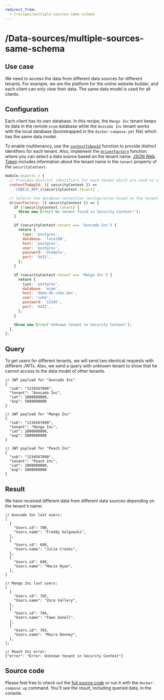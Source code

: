 ```yaml
---
redirect_from:
  - /recipes/multiple-sources-same-schema
---
```


# /Data-sources/multiple-sources-same-schema
## Use case

We need to access the data from different data sources for different tenants.
For example, we are the platform for the online website builder, and each client
can only view their data. The same data model is used for all clients.

## Configuration

Each client has its own database. In this recipe, the `Mango Inc` tenant keeps
its data in the remote `ecom` database while the `Avocado Inc` tenant works with
the local database (bootstrapped in the `docker-compose.yml` file) which has the
same data model.

To enable multitenancy, use the
[`contextToAppId`](https://cube.dev/docs/config#options-reference-context-to-app-id)
function to provide distinct identifiers for each tenant. Also, implement the
[`driverFactory`](https://cube.dev/docs/config#options-reference-driver-factory)
function where you can select a data source based on the tenant name.
[JSON Web Token](https://cube.dev/docs/security) includes information about the
tenant name in the `tenant` property of the `securityContext`.

```javascript
module.exports = {
  // Provides distinct identifiers for each tenant which are used as caching keys
  contextToAppId: ({ securityContext }) =>
    `CUBEJS_APP_${securityContext.tenant}`,

  // Selects the database connection configuration based on the tenant name
  driverFactory: ({ securityContext }) => {
    if (!securityContext.tenant) {
      throw new Error('No tenant found in Security Context!');
    }

    if (securityContext.tenant === 'Avocado Inc') {
      return {
        type: 'postgres',
        database: 'localDB',
        host: 'postgres',
        user: 'postgres',
        password: 'example',
        port: '5432',
      };
    }

    if (securityContext.tenant === 'Mango Inc') {
      return {
        type: 'postgres',
        database: 'ecom',
        host: 'demo-db.cube.dev',
        user: 'cube',
        password: '12345',
        port: '5432',
      };
    }

    throw new Error('Unknown tenant in Security Context');
  },
};
```

## Query

To get users for different tenants, we will send two identical requests with
different JWTs. Also, we send a query with unknown tenant to show that he cannot
access to the data model of other tenants.

```json5
// JWT payload for "Avocado Inc"
{
  "sub": "1234567890",
  "tenant": "Avocado Inc",
  "iat": 1000000000,
  "exp": 5000000000
}
```

```json5
// JWT payload for "Mango Inc"
{
  "sub": "1234567890",
  "tenant": "Mango Inc",
  "iat": 1000000000,
  "exp": 5000000000
}
```

```json5
// JWT payload for "Peach Inc"
{
  "sub": "1234567890",
  "tenant": "Peach Inc",
  "iat": 1000000000,
  "exp": 5000000000
}
```

## Result

We have received different data from different data sources depending on the
tenant's name:

```json5
// Avocado Inc last users:
[
  {
    "Users.id": 700,
    "Users.name": "Freddy Gulgowski",
  },
  {
    "Users.id": 699,
    "Users.name": "Julie Crooks",
  },
  {
    "Users.id": 698,
    "Users.name": "Macie Ryan",
  },
]
```

```json5
// Mango Inc last users:
[
  {
    "Users.id": 705,
    "Users.name": "Zora Vallery",
  },
  {
    "Users.id": 704,
    "Users.name": "Fawn Danell",
  },
  {
    "Users.id": 703,
    "Users.name": "Moyra Denney",
  },
];
```

```json5
// Peach Inc error:
{"error": "Error: Unknown tenant in Security Context"}
```

## Source code

Please feel free to check out the
[full source code](https://github.com/cube-js/cube/tree/master/examples/recipes/multiple-data-sources)
or run it with the `docker-compose up` command. You'll see the result, including
queried data, in the console.
